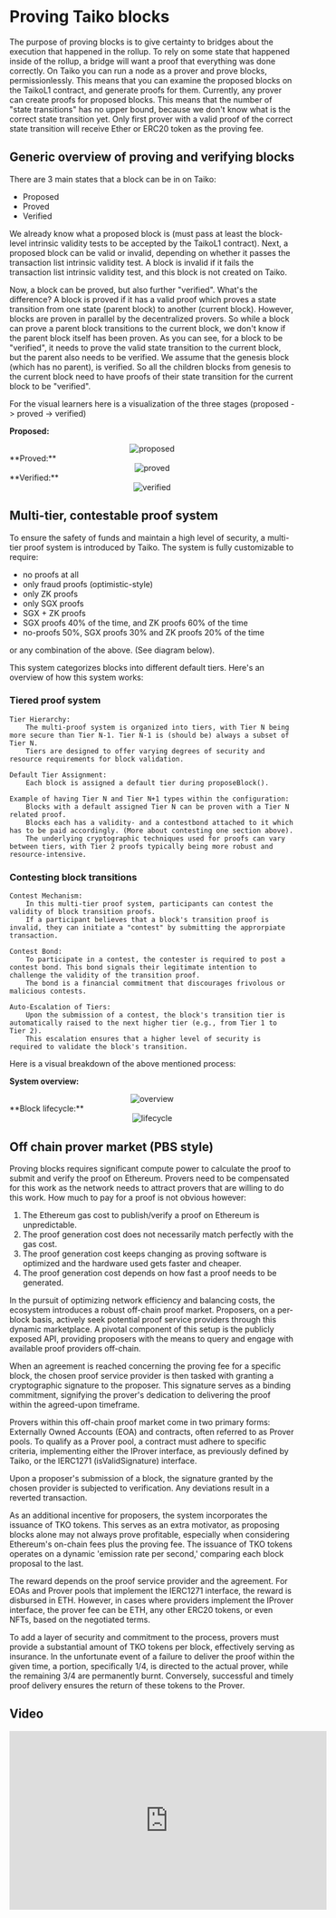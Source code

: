 
# Proving Taiko blocks

The purpose of proving blocks is to give certainty to bridges about the execution that happened in the rollup. To rely on some state that happened inside of the rollup, a bridge will want a proof that everything was done correctly. On Taiko you can run a node as a prover and prove blocks, permissionlessly. This means that you can examine the proposed blocks on the TaikoL1 contract, and generate proofs for them. Currently, any prover can create proofs for proposed blocks. This means that the number of "state transitions" has no upper bound, because we don't know what is the correct state transition yet. Only first prover with a valid proof of the correct state transition will receive Ether or ERC20 token as the proving fee.

## Generic overview of proving and verifying blocks

There are 3 main states that a block can be in on Taiko:

- Proposed
- Proved
- Verified

We already know what a proposed block is (must pass at least the block-level intrinsic validity tests to be accepted by the TaikoL1 contract). Next, a proposed block can be valid or invalid, depending on whether it passes the transaction list intrinsic validity test. A block is invalid if it fails the transaction list intrinsic validity test, and this block is not created on Taiko.

Now, a block can be proved, but also further "verified". What's the difference? A block is proved if it has a valid proof which proves a state transition from one state (parent block) to another (current block). However, blocks are proven in parallel by the decentralized provers. So while a block can prove a parent block transitions to the current block, we don't know if the parent block itself has been proven. As you can see, for a block to be "verified", it needs to prove the valid state transition to the current block, but the parent also needs to be verified. We assume that the genesis block (which has no parent), is verified. So all the children blocks from genesis to the current block need to have proofs of their state transition for the current block to be "verified".

For the visual learners here is a visualization of the three stages (proposed -> proved -> verified)

**Proposed:**

<center>
  <Image
    src="/images/diagrams/concepts/proving-taiko-blocks/proposed.png"
    alt="proposed"
    width={400}
    height={400}
  />
</center>
**Proved:**
<center>
  <Image
    src="/images/diagrams/concepts/proving-taiko-blocks/proved.png"
    alt="proved"
    width={400}
    height={400}
  />
</center>
**Verified:**
<center>
  <Image
    src="/images/diagrams/concepts/proving-taiko-blocks/verified.png"
    alt="verified"
    width={400}
    height={400}
  />
</center>

## Multi-tier, contestable proof system

To ensure the safety of funds and maintain a high level of security, a multi-tier proof system is introduced by Taiko. The system is fully customizable to require:
- no proofs at all
- only fraud proofs (optimistic-style)
- only ZK proofs
- only SGX proofs
- SGX + ZK proofs
- SGX proofs 40% of the time, and ZK proofs 60% of the time
- no-proofs 50%, SGX proofs 30% and ZK proofs 20% of the time

or any combination of the above. (See diagram below).

This system categorizes blocks into different default tiers. Here's an overview of how this system works:

### Tiered proof system
    Tier Hierarchy:
        The multi-proof system is organized into tiers, with Tier N being more secure than Tier N-1. Tier N-1 is (should be) always a subset of Tier N.
        Tiers are designed to offer varying degrees of security and resource requirements for block validation.

    Default Tier Assignment:
        Each block is assigned a default tier during proposeBlock().

    Example of having Tier N and Tier N+1 types within the configuration:
        Blocks with a default assigned Tier N can be proven with a Tier N related proof.
        Blocks each has a validity- and a contestbond attached to it which has to be paid accordingly. (More about contesting one section above).
        The underlying cryptographic techniques used for proofs can vary between tiers, with Tier 2 proofs typically being more robust and resource-intensive.

### Contesting block transitions
    Contest Mechanism:
        In this multi-tier proof system, participants can contest the validity of block transition proofs.
        If a participant believes that a block's transition proof is invalid, they can initiate a "contest" by submitting the approrpiate transaction.

    Contest Bond:
        To participate in a contest, the contester is required to post a contest bond. This bond signals their legitimate intention to challenge the validity of the transition proof.
        The bond is a financial commitment that discourages frivolous or malicious contests.

    Auto-Escalation of Tiers:
        Upon the submission of a contest, the block's transition tier is automatically raised to the next higher tier (e.g., from Tier 1 to Tier 2).
        This escalation ensures that a higher level of security is required to validate the block's transition.

Here is a visual breakdown of the above mentioned process:

**System overview:**

<center>
  <Image
    src="/images/protocol/ContestableZkRollup.png"
    alt="overview"
    width={400}
    height={400}
  />
</center>
**Block lifecycle:**
<center>
  <Image
    src="/images/protocol/BlockLifecycle.png"
    alt="lifecycle"
    width={400}
    height={400}
  />
</center>

## Off chain prover market (PBS style)

Proving blocks requires significant compute power to calculate the proof
to submit and verify the proof on Ethereum. Provers need
to be compensated for this work as the network needs to
attract provers that are willing to do this work. How much
to pay for a proof is not obvious however:

1. The Ethereum gas cost to publish/verify a proof
   on Ethereum is unpredictable.
2. The proof generation cost does not necessarily
   match perfectly with the gas cost.
3. The proof generation cost keeps changing as proving software is optimized and the hardware used
   gets faster and cheaper.
4. The proof generation cost depends on how fast a
   proof needs to be generated.

In the pursuit of optimizing network efficiency and balancing costs, the ecosystem introduces a robust off-chain proof market. Proposers, on a per-block basis, actively seek potential proof service providers through this dynamic marketplace. A pivotal component of this setup is the publicly exposed API, providing proposers with the means to query and engage with available proof providers off-chain.

When an agreement is reached concerning the proving fee for a specific block, the chosen proof service provider is then tasked with granting a cryptographic signature to the proposer. This signature serves as a binding commitment, signifying the prover's dedication to delivering the proof within the agreed-upon timeframe.

Provers within this off-chain proof market come in two primary forms: Externally Owned Accounts (EOA) and contracts, often referred to as Prover pools. To qualify as a Prover pool, a contract must adhere to specific criteria, implementing either the IProver interface, as previously defined by Taiko, or the IERC1271 (isValidSignature) interface.

Upon a proposer's submission of a block, the signature granted by the chosen provider is subjected to verification. Any deviations result in a reverted transaction.

As an additional incentive for proposers, the system incorporates the issuance of TKO tokens. This serves as an extra motivator, as proposing blocks alone may not always prove profitable, especially when considering Ethereum's on-chain fees plus the proving fee. The issuance of TKO tokens operates on a dynamic 'emission rate per second,' comparing each block proposal to the last.

The reward depends on the proof service provider and the agreement. For EOAs and Prover pools that implement the IERC1271 interface, the reward is disbursed in ETH. However, in cases where providers implement the IProver interface, the prover fee can be ETH, any other ERC20 tokens, or even NFTs, based on the negotiated terms.

To add a layer of security and commitment to the process, provers must provide a substantial amount of TKO tokens per block, effectively serving as insurance. In the unfortunate event of a failure to deliver the proof within the given time, a portion, specifically 1/4, is directed to the actual prover, while the remaining 3/4 are permanently burnt. Conversely, successful and timely proof delivery ensures the return of these tokens to the Prover.

## Video

<iframe
  width="560"
  height="315"
  src="https://www.youtube.com/embed/9LT6B1pgkI8?si=KFQxakvFTNdXwwvJ"
  title="YouTube video player"
  frameborder="0"
  allow="accelerometer; autoplay; clipboard-write; encrypted-media; gyroscope; picture-in-picture; web-share"
  allowfullscreen
></iframe>
